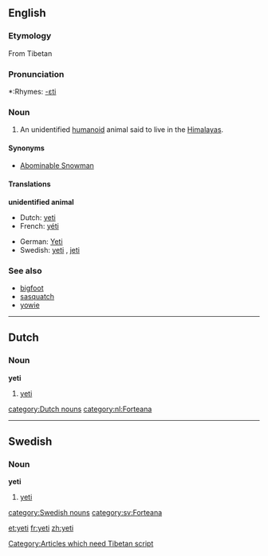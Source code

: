 {{see|Yeti|yéti}}
==English==
{{wikipedia}}
===Etymology===
From Tibetan [[Category:Articles which need Tibetan script]]

===Pronunciation===
*:Rhymes: [[Rhymes:English:-ɛti|-ɛti]]

===Noun===
{{en-noun}}

# An unidentified [[humanoid]] animal said to live in the [[Himalayas]].

====Synonyms====
*[[Abominable Snowman]]

====Translations====
'''unidentified animal'''
{{top}}
*Dutch: [[#Dutch|yeti]] {{m}}
*French: [[yéti]] {{m}}
{{mid}}
*German: [[Yeti]] {{m}}
*Swedish: [[#Swedish|yeti]] {{c}}, [[jeti]] {{c}}
{{bottom}}

===See also===
*[[bigfoot]]
*[[sasquatch]]
*[[yowie]]

----

==Dutch==

===Noun===
'''yeti''' {{m}}

# [[yeti#English|yeti]]

[[category:Dutch nouns]]
[[category:nl:Forteana]]
----

==Swedish==

===Noun===
'''yeti''' {{c}}

# [[yeti#English|yeti]]

[[category:Swedish nouns]]
[[category:sv:Forteana]]

[[et:yeti]]
[[fr:yeti]]
[[zh:yeti]]